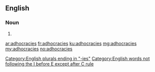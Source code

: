 ==English==

===Noun===
{{head|en|plural}}

# {{plural of|adhocracy|lang=en|nocat=1}}

[[Category:English plurals ending in "-ies"]]
[[Category:English words not following the I before E except after C rule]]

[[ar:adhocracies]]
[[fr:adhocracies]]
[[ku:adhocracies]]
[[mg:adhocracies]]
[[my:adhocracies]]
[[no:adhocracies]]